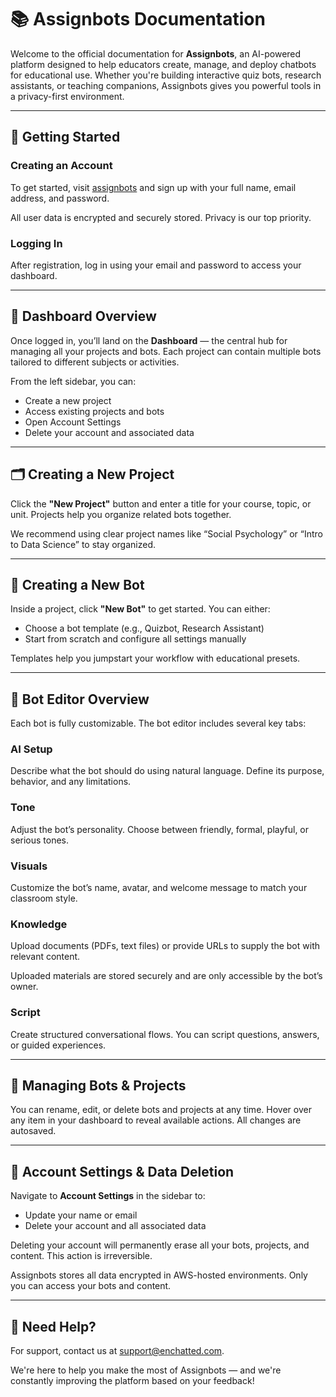 # 📚 Assignbots Documentation

Welcome to the official documentation for **Assignbots**, an AI-powered platform designed to help educators create, manage, and deploy chatbots for educational use. Whether you're building interactive quiz bots, research assistants, or teaching companions, Assignbots gives you powerful tools in a privacy-first environment.

---

## 🚀 Getting Started

### Creating an Account
To get started, visit [assignbots](https://assignbots.enchatted.com/) and sign up with your full name, email address, and password.

<Info title="Info">
    All user data is encrypted and securely stored. Privacy is our top priority.
</Info>

### Logging In
After registration, log in using your email and password to access your dashboard.

---

## 🧭 Dashboard Overview

Once logged in, you’ll land on the **Dashboard** — the central hub for managing all your projects and bots. Each project can contain multiple bots tailored to different subjects or activities.

From the left sidebar, you can:

- Create a new project
- Access existing projects and bots
- Open Account Settings
- Delete your account and associated data

---

## 🗂️ Creating a New Project

Click the **"New Project"** button and enter a title for your course, topic, or unit. Projects help you organize related bots together.

<Tip title="Tip">
    We recommend using clear project names like “Social Psychology” or “Intro to Data Science” to stay organized.
</Tip>

---

## 🤖 Creating a New Bot

Inside a project, click **"New Bot"** to get started. You can either:

- Choose a bot template (e.g., Quizbot, Research Assistant)
- Start from scratch and configure all settings manually

Templates help you jumpstart your workflow with educational presets.

---

## 🧠 Bot Editor Overview

Each bot is fully customizable. The bot editor includes several key tabs:

### AI Setup
Describe what the bot should do using natural language. Define its purpose, behavior, and any limitations.

### Tone
Adjust the bot’s personality. Choose between friendly, formal, playful, or serious tones.

### Visuals
Customize the bot’s name, avatar, and welcome message to match your classroom style.

### Knowledge
Upload documents (PDFs, text files) or provide URLs to supply the bot with relevant content.

<Info title="Info">
    Uploaded materials are stored securely and are only accessible by the bot’s owner.
</Info>

### Script
Create structured conversational flows. You can script questions, answers, or guided experiences.

---

## 🔧 Managing Bots & Projects

You can rename, edit, or delete bots and projects at any time. Hover over any item in your dashboard to reveal available actions. All changes are autosaved.

---

## 🔐 Account Settings & Data Deletion

Navigate to **Account Settings** in the sidebar to:

- Update your name or email
- Delete your account and all associated data

<Warning title="Warning">
    Deleting your account will permanently erase all your bots, projects, and content. This action is irreversible.
</Warning>

Assignbots stores all data encrypted in AWS-hosted environments. Only you can access your bots and content.

---

## 💬 Need Help?

For support, contact us at [support@enchatted.com](mailto:support@enchatted.com).

We're here to help you make the most of Assignbots — and we're constantly improving the platform based on your feedback!

